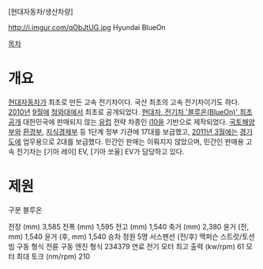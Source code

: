 [현대자동차/생산차량]

http://i.imgur.com/qObJtUG.jpg
Hyundai BlueOn

[[목차]]
= 개요 =
[[현대자동차]]가 최초로 만든 고속 전기차이다. 국산 최초의 고속 전기차이기도 하다. [[2010년]] [[9월]]에 [[청와대]]에서 최초로 공개되었다. [http://www.segye.com/Articles/NEWS/ECONOMY/Article.asp?aid=20100909004869&subctg1=&subctg2= 현대차, 전기차 '블루온(BlueOn)' 최초 공개] 대한민국에 판매되지 않는 [[유럽]] 전략 차종인 [[현대 i10|i10]]을 기반으로 제작되었다. [[대한민국 국토해양부|국토해양부]]와 [[대한민국 환경부|환경부]], [[대한민국 지식경제부|지식경제부]] 등 1단계 정부 기관에 17대를 보급했고, [[2011년 3월]]에는 [[경기도]]에 업무용으로 2대를 보급했다. 민간인 판매는 이뤄지지 않았으며, 민간인 판매용 고속 전기차는 [기아 레이] EV, [기아 쏘울] EV가 담당하고 있다.

= 제원 =
구분     블루온

전장
(mm)  3,585 
전폭
(mm)  1,595 
전고
(mm)  1,540 
축거
(mm)  2,380 
윤거
(전, mm)  1,540 
윤거
(후, mm)  1,540 
승차 정원  5명 
서스펜션
(전/후)  맥퍼슨 스트럿/토션 빔 
구동 형식  전륜 구동 
엔진 형식  234379 
연료  전기 
모터 최고 출력
(kw/rpm)  61 
모터 최대 토크
(nm/rpm)  210 
